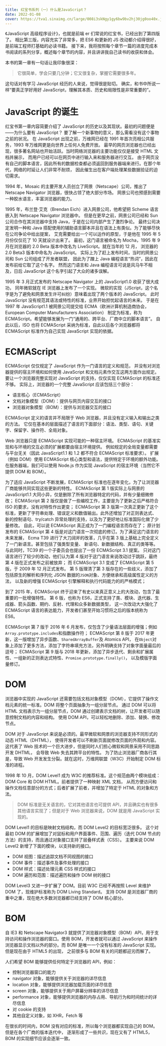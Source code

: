 ```yaml
---
title: 红宝书系列（一）什么是JavaScript？
date: 2022-01-08
cover: https://tva1.sinaimg.cn/large/008i3skNgy1gy6bw9bv2hj30jg0oo40x.jpg
---
```


《JavaScript 高级程序设计》，也就是前端 er 们常说的红宝书，已经出到了第四版了。
相比第三版，内容充实了非常多，把 ES6 和更新的 JS 改动都介绍得很好，是前端工程师打基础的必读书籍。
接下来，我将按照每个章节一篇的进度完成本书阅读的系列分享，概述每个章节的内容，并且讲讲我自己读书的收获和体会。

本书的第一章有一句话让我印象很深：

> 它很简单，学会只要几分钟；它又很复杂，掌握它需要很多年。

这句话对有学习 JavaScript 经历的人来说，觉得很是贴切。
确实，和书中所说一样“要真正学好用好 JavaScript，理解其本质、历史和局限性是非常重要的”。

# JavaScript 的诞生

红宝书第一章内容简要介绍了 JavaScript 的历史以及其现状。最初的问题便是——为什么要有 JavaScript？
要了解一个新事物的意义，那么需看没有这个事物之前的状况。
在 JavaScript 出现之前，万维网已经在 1991 年首次亮相公共服务，1993 年万维网更是向世界上任何人免费开放。
最早的网页浏览器也已经出现，很多著名网站也开始活跃。当时网络浏览器的主要功能仅仅是接受 HTML 文档并展示，
而用户已经可以在网页中进行输入来和服务器进行交互。
由于网页没有自己的脚本语言，因此所有的数据检查都必须返回到服务器端来进行。在那个年代，网络的时延让人们非常不耐烦，
因此催生出在客户端处理某些数据验证的迫切需求。

1994 年，Mosaic 的主要开发人员创立了网景（Netscape）公司，推出了 Netscape Navigator 浏览器，很快占领了绝大部分市场。
网景公司也预感到需要一种胶水语言，丰富浏览器的能力。

1995 年，布兰登·艾克（Brendan Eich）进入网景公司，他希望把 Scheme 语言嵌入到 Netscape Navigator 浏览器中。
但是在更早之前，网景公司已经和 Sun 公司合作在其浏览器中支持 Java，于是在公司内部产生了激烈争论。
最终公司决定发明一种和 Java 搭配使用的辅助语言脚本并且在语法上有类似。为了能够尽快在公司争论中给出提案，
艾克需要给出一个可以运作的原型，于是他在 1995 年 5 月份仅仅花了 10 天就设计出来了。
最初，这门语言被命名为 Mocha，1995 年 9 月在浏览器的 2.0 Beta 版本中改名为 LiveScript。就在当年的 12 月，
浏览器的 2.0 Beta3 版本中命名为 JavaScript。
实际上为了赶上发布时间，当时的网景公司和 Sun 公司组成了开发者联盟，
因此为了蹭上 Java 编程语言“热词”，因此在发布前给它取了这个名字。
然而这门语言和 Java 编程语言可说是风马牛不相及，日后 JavaScript 这个名字引起了大众的诸多误解。

1995 年 3 月正式发布的 Netscape Navigator 上的 JavaScript1.0 收获了很大成功，
同年微软就在 IE 浏览器上发布了一个实现。
微软的实现（JScript，这个名字是为了避免和网景发生许可纠纷）意味着出现了两个版本的 JavaScript。
此时 JavaScript 没有规范其语法或特性的标准，业界开始担忧起语言的未来。
于是在 1997 年 JavaScript1.1 被网景公司提交给 ECMA（欧洲计算机制造商协会，
European Computer Manufacturers Association）
制定为标准，称为 ECMAScript。希望能够发展为一门“通用的、跨平台、厂商中立的脚本语言”。
自此以后，ISO 也将 ECMAScript 采纳为标准，自此以后各个浏览器都将 ECMAScript 标准作为自己实现 JavaScript 实现的依据。

# ECMAScript

ECMAScript 仅仅规定了 JavaScript 作为一门语言的定义和规范，
并没有对浏览器提供的宿主环境和如何使用 JavaScript 和文档元素作交互这两方面作出规定。
要让一个浏览器完整实现对 JavaScript 的支持，仅仅实现 ECMAScript 的标准还不够。
实际上，浏览器的一个完整 JavaScript 应该包括三个部分：

- 语言核心（ECMAScript）
- 文档对象模型（DOM）：提供与网页内容交互的接口
- 浏览器对象模型（BOM）：提供与浏览器交互的接口

ECMAScript 定义的语言并不局限于 Web 浏览器，并且没有定义输入和输出之类的方法。
它仅在基本的层面描述了语言的下面部分：语法、类型、语句、关键字、保留字、操作符、全局对象。

Web 浏览器只是 ECMAScript 实现可能的一种宿主环境。
ECMAScript 的基准实现和与环境的交互必须的扩展都要由宿主环境提供。
例如规定的全局变量都需要与平台无关（因此 JavaScript1.1 和 1.2 都不符合 ECMAScript 标准要求）。
扩展（例如 DOM）使用 ECMAScript 核心类型和语法，提供特定于环境的额外功能。
在服务器端，我们可以使用 Node.js 作为实现 JavaScript 的宿主环境（当然它不提供 DOM 和 BOM）。

为了适应 JavaScript 不断发展，ECMAScript 标准也在逐年变化，为了让浏览器厂商能够共同实现这些更新的特性。
ECMAScript 第 1 版实际上与网景的 JavaScript1.1 大同小异，仅是删除了所有浏览器特定的代码，并有少量细微修改；
ECMAScript 第 2 版仅是做了一些编校工作，主要是为了更新之后严格符合 ISO 的要求，没有对特性作出更变；
ECMAScript 第 3 版第一次真正更新了这个标准，更新了字符串处理、错误定义和数值输出。此外还增加了对正则表达式、
新的控制语句、try/catch 异常处理的支持，以及为了更好地让标准国际化做了少量修改。
自此，可以说 ECMAScript 真正成为了一门编程语言而存在了；
原计划发布的 ECMAScript 第 4 版是对这门语言一次彻底的修订。为了满足这门语言的未来发展，
Ecma T39 进行了大刀阔斧的改革，几乎在第 3 版上基础上完全定义了一门新语言。甚至包括了强类型变量、
新语句、新数据结构、真正的类等等。与此同时，TC39 的一个子委员会也提出了一份 ECMAScript 3.1 提案。
只对这门语言进行了较少的改动，他们认为第 4 版对于这门语言来说改动过于跳跃，最终第 4 版在正式发布之前被放弃；
而 ECMAScript 3.1 变成了 ECMAScript 第 5 版，于 2009 年 12 月正式发布。
第 5 版理清了第 3 版存在的一些歧义，添加了包括原生的解析和序列化 JSON 数据的`JSON`对象、方便继承和高级属性定义的方法，
以及新的增强 ECMAScript 引擎解释和执行代码能力的的严格模式；

到了 2015 年，ECMAScript 终于迎来了有史以来真正意义上的大改动，包含了最重要的一批增强特性。
第 6 版，也称为 ES6，正式支持了类、模块、迭代器、生成器、箭头函数、期约、反射、代理和众多新数据类型，
这一次改动大大强化了 ECMAScript 语言的表达能力，开发者们甚至开始习惯将之后的版本统称为 ES6。

ECMAScript 第 7 版于 2016 年 6 月发布，仅包含了少量语法层面的增强；例如`Array.prototype.includes`和指数操作符；
ECMAScript 第 8 版于 2017 年更新，这一版增加了异步函数、`SharedArrayBuffer`及 Atomics API，
在`Object`对象上添加了更多方法，添加了字符串填充方法，另外明确支持了对象字面量最后的逗号；
ECMAScript 第 9 版与 2018 年更新，添加了异步迭代、剩余和扩展属性、一组新的正则表达式特性、`Promise.prototype.finally()`，
以及模版字面量修订。

# DOM

浏览器中实现的 JavaScript 还需要包括文档对象模型（DOM），它提供了操作文档元素的统一标准。DOM 将整个页面抽象为一组分层节点。
通过 DOM 可以将 HTML 文档表示为一组分层节点，DOM 通过创建表示文档的树，让开发者可以随意控制文档的内容和结构。
使用 DOM API，可以轻松地删除、添加、替换、修改节点。

DOM 对于 JavaScript 来说是必须的。最早微软和网景的浏览器支持不同形式的动态 HTML（DHTML），
使得开发者可以不刷新页面就修改页面的外观和内容。这代表了 Web 技术的一个巨大进步，但是同时人们担心微软和网景采用不同思路开发 DHTML，
会导致 Web 失去其跨平台的特性。
为了防止浏览器厂商各行其是，导致 Web 开发发生分裂。就在这时，万维网联盟（W3C）开始制定 DOM 标准的进程。

1998 年 10 月，DOM Level1 成为 W3C 的推荐标准。这个规范由两个模块组成：DOM Core 和 DOM HTML。前者提供了一种映射 XML 文档，
从而方便访问和操作文档任意部分的方式；后者扩展了前者，并增加了特定于 HTML 的对象和方法。

> DOM 标准是无关语言的，它对其他语言也可提供 API，并且确实也有很多其他语言实现了；但是对于 Web 浏览器来说，DOM 就是用 JavaScript 实现的。

DOM Level1 的目标是映射文档结构，而 DOM Level2 的目标宽泛很多。
这个对最初 DOM 的扩展增加了对鼠标和用户界面事件、范围、遍历（迭代 DOM 节点的方法）的支持，而且通过对象接口支持了层叠样式表（CSS）。
主要来说 DOM Level2 新增了下面的模块，以支持新的接口。

- DOM 视图：描述追踪文档不同视图的接口
- DOM 事件：描述事件及事件处理的接口
- DOM 样式：描述处理元素 CSS 样式的接口
- DOM 遍历和范围：描述遍历和操作 DOM 树的接口

DOM Level3 又进一步扩展了 DOM。目前 W3C 已经不再按照 Level 来维护 DOM 了，现维护标准称为 DOM Living Standard。
支持 DOM 是浏览器厂商的重中之重，现在绝大多数浏览器都已经支持了 DOM 核心部分。

# BOM

自 IE3 和 Netscape Navigator3 就提供了浏览器对象模型（BOM）API，用于支持访问和操作浏览器的窗口。使用 BOM，开发者就可以通过
JavaScript 来操作浏览器显示文档以外的部分。而 BOM 是唯一一个没有标准的 JavaScript 实现。但是现在由于 HTML5 的出现，
之前很多与 BOM 有关的问题都迎刃而解了。

人们希望 BOM 能够提供任何特定于浏览器的 API，例如：

- 控制浏览器窗口的能力
- navigator 对象，能够提供关于浏览器的详尽信息
- location 对象，能够提供浏览器加载页面的详尽信息
- screen 对象，能够提供关于用户屏幕分辨率的详尽信息
- performance 对象，能够提供浏览器的内存占用、导航行为和时间统计的详尽信息
- 对 cookie 的支持
- 其他自定义对象，如 XHR，Fetch 等

在很长的时间内，BOM 没有对应的标准，所以每个浏览器都实现自己的 BOM。但是在各个厂商的版本迭代中，
逐渐形成了一些共识，现在又有了 HTML5，BOM 的实现细节应该会逐渐一致。
